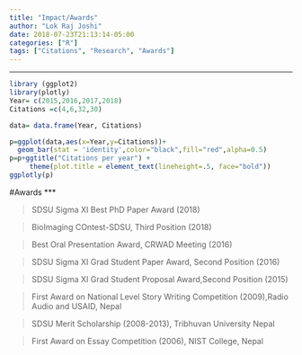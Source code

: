 ```yaml
---
title: "Impact/Awards"
author: "Lok Raj Joshi"
date: 2018-07-23T21:13:14-05:00
categories: ["R"]
tags: ["Citations", "Research", "Awards"]
---
```


***
```r

library (ggplot2)
library(plotly)
Year= c(2015,2016,2017,2018)
Citations =c(4,6,32,30)

data= data.frame(Year, Citations)

p=ggplot(data,aes(x=Year,y=Citations))+
  geom_bar(stat = 'identity',color="black",fill="red",alpha=0.5)
p=p+ggtitle("Citations per year") + 
     theme(plot.title = element_text(lineheight=.5, face="bold"))          
ggplotly(p)
```


#Awards
***

>SDSU Sigma XI Best PhD Paper Award (2018)

>BioImaging COntest-SDSU, Third Position (2018)

>Best Oral Presentation Award, CRWAD Meeting (2016)

>SDSU Sigma XI Grad Student Paper Award, Second Position (2016)

>SDSU Sigma XI Grad Student Proposal Award,Second Position (2015)

>First Award on National Level Story Writing Competition (2009),Radio Audio and USAID, Nepal

>SDSU Merit Scholarship (2008-2013), Tribhuvan University Nepal

>First Award on Essay Competition (2006), NIST College, Nepal
